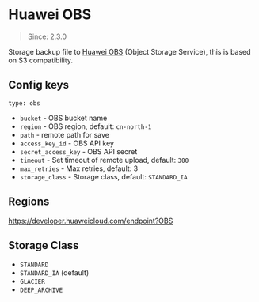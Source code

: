 # Huawei OBS

> Since: 2.3.0

Storage backup file to [Huawei OBS](https://www.huaweicloud.com/en-us/product/obs.html) (Object Storage Service), this is based on S3 compatibility.

## Config keys

`type: obs`

- `bucket` - OBS bucket name
- `region` - OBS region, default: `cn-north-1`
- `path` - remote path for save
- `access_key_id` - OBS API key
- `secret_access_key` - OBS API secret
- `timeout` - Set timeout of remote upload, default: `300`
- `max_retries` - Max retries, default: 3
- `storage_class` - Storage class, default: `STANDARD_IA`

## Regions

https://developer.huaweicloud.com/endpoint?OBS

## Storage Class

- `STANDARD`
- `STANDARD_IA` (default)
- `GLACIER`
- `DEEP_ARCHIVE`
